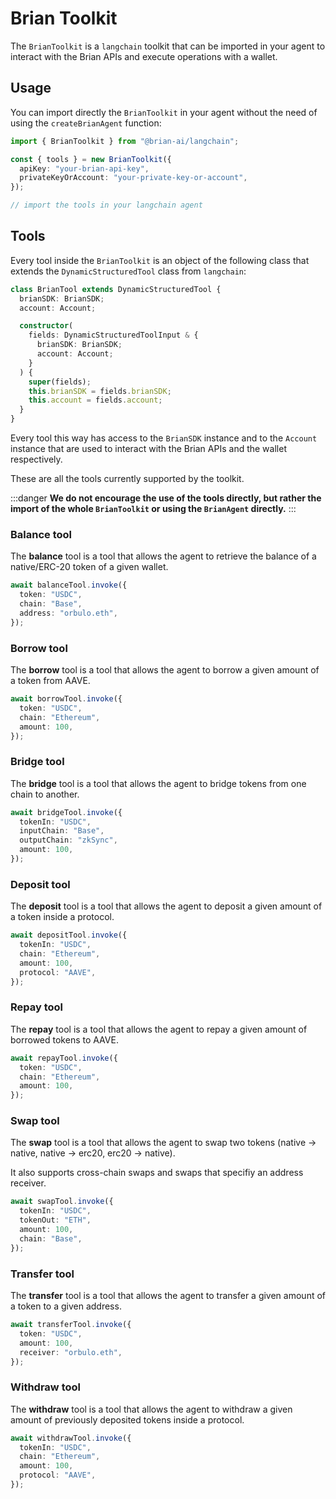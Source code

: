 # Brian Toolkit

The `BrianToolkit` is a `langchain` toolkit that can be imported in your agent to interact with the Brian APIs and execute operations with a wallet.

## Usage

You can import directly the `BrianToolkit` in your agent without the need of using the `createBrianAgent` function:

```typescript
import { BrianToolkit } from "@brian-ai/langchain";

const { tools } = new BrianToolkit({
  apiKey: "your-brian-api-key",
  privateKeyOrAccount: "your-private-key-or-account",
});

// import the tools in your langchain agent
```

## Tools

Every tool inside the `BrianToolkit` is an object of the following class that extends the `DynamicStructuredTool` class from `langchain`:

```typescript
class BrianTool extends DynamicStructuredTool {
  brianSDK: BrianSDK;
  account: Account;

  constructor(
    fields: DynamicStructuredToolInput & {
      brianSDK: BrianSDK;
      account: Account;
    }
  ) {
    super(fields);
    this.brianSDK = fields.brianSDK;
    this.account = fields.account;
  }
}
```

Every tool this way has access to the `BrianSDK` instance and to the `Account` instance that are used to interact with the Brian APIs and the wallet respectively.

These are all the tools currently supported by the toolkit.

:::danger
**We do not encourage the use of the tools directly, but rather the import of the whole `BrianToolkit` or using the `BrianAgent` directly.**
:::

### Balance tool

The **balance** tool is a tool that allows the agent to retrieve the balance of a native/ERC-20 token of a given wallet.

```typescript
await balanceTool.invoke({
  token: "USDC",
  chain: "Base",
  address: "orbulo.eth",
});
```

### Borrow tool

The **borrow** tool is a tool that allows the agent to borrow a given amount of a token from AAVE.

```typescript
await borrowTool.invoke({
  token: "USDC",
  chain: "Ethereum",
  amount: 100,
});
```

### Bridge tool

The **bridge** tool is a tool that allows the agent to bridge tokens from one chain to another.

```typescript
await bridgeTool.invoke({
  tokenIn: "USDC",
  inputChain: "Base",
  outputChain: "zkSync",
  amount: 100,
});
```

### Deposit tool

The **deposit** tool is a tool that allows the agent to deposit a given amount of a token inside a protocol.

```typescript
await depositTool.invoke({
  tokenIn: "USDC",
  chain: "Ethereum",
  amount: 100,
  protocol: "AAVE",
});
```

### Repay tool

The **repay** tool is a tool that allows the agent to repay a given amount of borrowed tokens to AAVE.

```typescript
await repayTool.invoke({
  token: "USDC",
  chain: "Ethereum",
  amount: 100,
});
```

### Swap tool

The **swap** tool is a tool that allows the agent to swap two tokens (native -> native, native -> erc20, erc20 -> native).

It also supports cross-chain swaps and swaps that specifiy an address receiver.

```typescript
await swapTool.invoke({
  tokenIn: "USDC",
  tokenOut: "ETH",
  amount: 100,
  chain: "Base",
});
```

### Transfer tool

The **transfer** tool is a tool that allows the agent to transfer a given amount of a token to a given address.

```typescript
await transferTool.invoke({
  token: "USDC",
  amount: 100,
  receiver: "orbulo.eth",
});
```

### Withdraw tool

The **withdraw** tool is a tool that allows the agent to withdraw a given amount of previously deposited tokens inside a protocol.

```typescript
await withdrawTool.invoke({
  tokenIn: "USDC",
  chain: "Ethereum",
  amount: 100,
  protocol: "AAVE",
});
```
